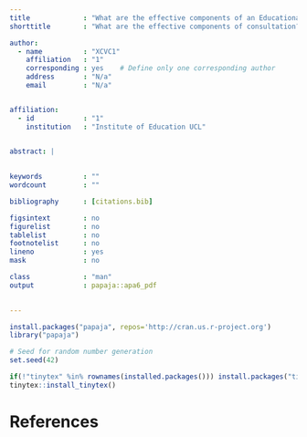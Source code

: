 ```yaml
---
title             : "What are the effective components of an Educational Psychology consultation: a mixed methods exploration"
shorttitle        : "What are the effective components of consultation?"

author: 
  - name          : "XCVC1"
    affiliation   : "1"
    corresponding : yes    # Define only one corresponding author
    address       : "N/a"
    email         : "N/a"


affiliation:
  - id            : "1"
    institution   : "Institute of Education UCL"


abstract: |
  
  
keywords          : ""
wordcount         : ""

bibliography      : [citations.bib]

figsintext        : no
figurelist        : no
tablelist         : no
footnotelist      : no
lineno            : yes
mask              : no

class             : "man"
output            : papaja::apa6_pdf

                 
---
```


```r
install.packages("papaja", repos='http://cran.us.r-project.org')
library("papaja")
```

```r
# Seed for random number generation
set.seed(42)
```

```r
if(!"tinytex" %in% rownames(installed.packages())) install.packages("tinytex")
tinytex::install_tinytex()
```

# References